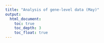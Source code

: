 ```yaml
---
title: "Analysis of gene-level data (May)"
output:
  html_document:
    toc: true
    toc_depth: 3
    toc_float: true
---
```


```r

```

